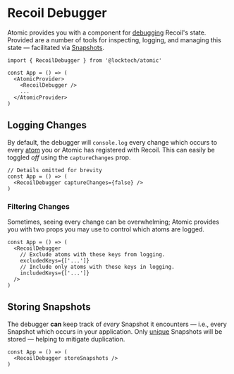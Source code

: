 
<Meta title="Global State/Components/Recoil Debugger" />

# Recoil Debugger

Atomic provides you with a component for [debugging](https://recoiljs.org/docs/guides/dev-tools) Recoil's state.
Provided are a number of tools for inspecting, logging, and managing this state — facilitated via [Snapshots](https://recoiljs.org/docs/api-reference/core/Snapshot).

```tsx
import { RecoilDebugger } from '@locktech/atomic'

const App = () => (
  <AtomicProvider>
    <RecoilDebugger />
    ...
  </AtomicProvider>
)
```

## Logging Changes

By default, the debugger will `console.log` every change which occurs to every [atom](https://recoiljs.org/docs/api-reference/core/atom) you or Atomic has registered with Recoil.
This can easily be toggled *off* using the `captureChanges` prop.

```tsx
// Details omitted for brevity
const App = () => (
  <RecoilDebugger captureChanges={false} />
)
```

### Filtering Changes


Sometimes, seeing every change can be overwhelming;
Atomic provides you with two props you may use to control which atoms are logged.

```tsx
const App = () => (
  <RecoilDebugger
    // Exclude atoms with these keys from logging.
    excludedKeys={['...']}
    // Include only atoms with these keys in logging.
    includedKeys={['...']}
  />
)
```

## Storing Snapshots

The debugger **can** keep track of *every* Snapshot it encounters — i.e., every Snapshot which occurs in your application.
Only [unique](https://recoiljs.org/docs/api-reference/core/Snapshot#snapshot-ids) Snapshots will be stored — helping to mitigate duplication.

```tsx
const App = () => (
  <RecoilDebugger storeSnapshots />
)
```

